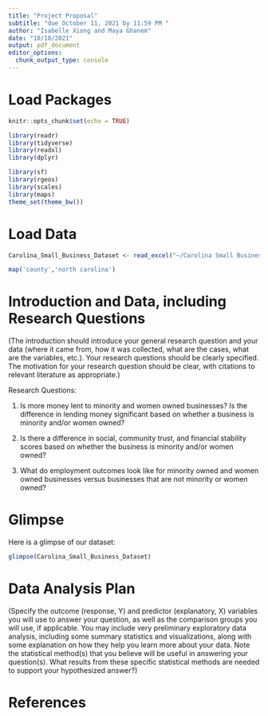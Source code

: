 ```yaml
---
title: "Project Proposal"
subtitle: "due October 11, 2021 by 11:59 PM "
author: "Isabelle Xiong and Maya Ghanem"
date: "10/10/2021"
output: pdf_document
editor_options: 
  chunk_output_type: console
---
```


# Load Packages

```r
knitr::opts_chunk$set(echo = TRUE)
```

```r
library(readr)
library(tidyverse)
library(readxl)
library(dplyr)
```

```r
library(sf)
library(rgeos)
library(scales)
library(maps)
theme_set(theme_bw())
```

# Load Data

```r
Carolina_Small_Business_Dataset <- read_excel("~/Carolina Small Business: Stats 198 Project/data/Carolina Small Business Dataset.xlsx")
```

```r
map('county','north carolina')
```

# Introduction and Data, including Research Questions

(The introduction should introduce your general research question and your data (where it came from, how it was collected, what are the cases, what are the variables, etc.). Your research questions should be clearly specified. The motivation for your research question should be clear, with citations to relevant literature as appropriate.)

Research Questions:

1) Is more money lent to minority and women owned businesses? Is the difference in lending money significant based on whether a business is minority and/or women owned?

2) Is there a difference in social, community trust, and financial stability scores based on whether the business is minority and/or women owned?

3) What do employment outcomes look like for minority owned and women owned businesses versus businesses that are not minority or women owned?

# Glimpse

Here is a glimpse of our dataset:

```r
glimpse(Carolina_Small_Business_Dataset)
```

# Data Analysis Plan

(Specify the outcome (response, Y) and predictor (explanatory, X) variables you will use to answer your question, as well as the comparison groups you will use, if applicable. You may include very preliminary exploratory data analysis, including some summary statistics and visualizations, along with some explanation on how they help you learn more about your data. Note the statistical method(s) that you believe will be useful in answering your question(s). 
What results from these specific statistical methods are needed to support your hypothesized answer?)

# References
